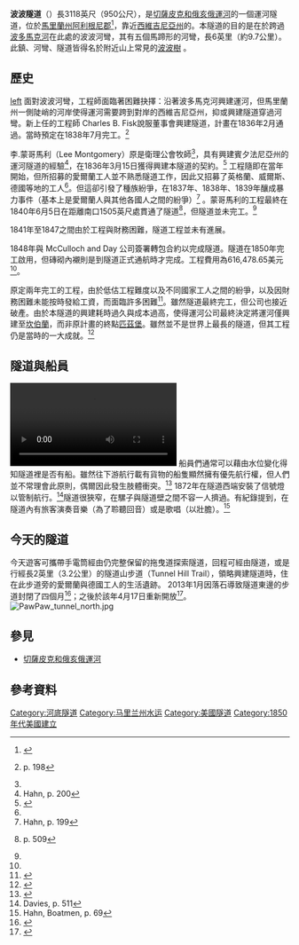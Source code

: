 {{Infobox tunnel
|name         = 波波隧道（Paw Paw Tunnel）
<!--
|image        = Paw paw east.jpg
|caption      = 東口
-->
|location     = [[馬里蘭州|馬里蘭州]][[阿利根尼縣_(馬里蘭州)|阿列根尼郡]]
<!--|coordinates  = {{Coord|39.555556|-78.462778|region:US-MD_type:landmark|display=inline, title}}-->
|route        =
|status       =
|start        =
|end          =
|startwork    = 1836年6月
|open         = 1850年
|close        =
|owner        = [[美國國家公園管理局|美國國家公園管理局]]
|operator     =
|traffic      = 運河與牽引道／步道
|character    = 船、行人、自行車、馬
|toll         =
|vpd          =
|construction =
|length       = {{convert|3,118|ft|m}}
|lanes        =
|speed        =
|hielevation  =
|lowelevation =
|height       = {{convert|24|ft|m}}
|width        = {{convert|27|ft|m}}
|grade        =
|extra        ={{Location map | USA Maryland
|label      = Paw Paw Tunnel
|label_size =
|alt        =
|position   = bottom
|background = 
|lon_dir    =
|lat_dir    =
|lat_deg    = 
|lat_min    = 
|lat_sec    = 
|lon_deg    = 
|lon_min    = 
|lon_sec    = 
|lat        = 39.555556
|long       = -78.462778
|mark       =
|marksize   =
|border     = none
|float      =
|width      = 
|caption    = <!-- blank -->
}}
}}
'''波波隧道'''（{{lang|en|Paw Paw Tunnel}}）長3118英尺（950公尺），是[[切萨皮克和俄亥俄运河|切薩皮克和俄亥俄運河]]的一個運河隧道，位於[[馬里蘭州|馬里蘭州]][[阿利根尼縣_(馬里蘭州)|阿利根尼郡]]<ref>{{Cite web |url=http://www.nps.gov/choh/faqs.htm |title=Frequently Asked Questions |website=Chesapeake & Ohio Canal National Historical Park |publisher=National Park Service |accessdate=July 25, 2006 |archive-date=2021-03-24 |archive-url=https://web.archive.org/web/20210324224459/https://www.nps.gov/choh/faqs.htm |dead-url=no }}</ref>，靠近[[西維吉尼亞州|西維吉尼亞州]]的{{link-en|波波 (西弗吉尼亚州)|Paw Paw, West Virginia|波波}}。本隧道的目的是在於跨過[[波多马克河|波多馬克河]]在此處的波波河彎，其有五個馬蹄形的河彎，長6英里（約9.7公里）。此鎮、河彎、隧道皆得名於附近山上常見的[[泡泡树|波波樹]] 。

==歷史==
[[image:Aerial_view_of_Pawpaw_Area_from_NPS_exhibit.jpg|left]]
面對波波河彎，工程師面臨著困難抉擇：沿著波多馬克河興建運河，但馬里蘭州一側陡峭的河岸使得運河需要跨到對岸的西維吉尼亞州，抑或興建隧道穿過河彎。新上任的工程師 Charles B. Fisk說服董事會興建隧道，計畫在1836年2月通過。當時預定在1838年7月完工。<ref name="hahn198">{{cite book|author=Hahn, Thomas F. Swiftwater|year=1993|title=Towpath Guide to the C&O Canal: Georgetown Tidelock to Cumberland, Revised Combined Edition|publisher=American Canal and Transportation Center|location=Shepherdstown, WV|isbn=0-933788-66-5}} p. 198</ref>

李.蒙哥馬利（Lee Montgomery）原是衛理公會牧師<ref name="hahn198"/>，具有興建賓夕法尼亞州{{link-en|聯合運河|Union Canal (Pennsylvania)}}的運河隧道的經驗<ref name="hahn200">Hahn, p. 200</ref>，在1836年3月15日獲得興建本隧道的契約。<ref name="unrau251">{{Cite book |last=Unrau |first=Harlan D. |title=Historic Resource Study: Chesapeake & Ohio Canal |url=http://www.nps.gov/history/history/online_books/choh/unrau_hrs.pdf |year=2007 |location=Hagerstown, Md. |publisher=U.S. Department of the Interior, National Park Service, Chesapeake & Ohio Canal National Historical Park |page=251 |lccn=2007473571 |access-date=2014-09-29 |archive-date=2013-07-13 |archive-url=https://web.archive.org/web/20130713233326/http://www.nps.gov/history/history/online_books/choh/unrau_hrs.pdf |dead-url=no }}</ref> 工程隨即在當年開始，但所招募的愛爾蘭工人並不熟悉隧道工作，因此又招募了英格蘭、威爾斯、德國等地的工人<ref name="hahn200"/>。但這卻引發了種族紛爭，在1837年、1838年、1839年釀成暴力事件（基本上是愛爾蘭人與其他各國人之間的紛爭）<ref name="hahn199">Hahn, p. 199</ref> 。蒙哥馬利的工程最終在1840年6月5日在距離南口1505英尺處貫通了隧道<ref>{{Cite book|last=Davies|first=William E.|title=The Geology and Engineering Structures of the Chesapeake and Ohio Canal: An Engineering Geologist’s Descriptions and Drawings|url=http://www.candocanal.org/histdocs/Davies-book.pdf|year=1999|location=Glen Echo, Md.|publisher=C&O Canal Association|accessdate=2014-07-21|archive-date=2014-07-25|archive-url=https://web.archive.org/web/20140725154533/http://www.candocanal.org/histdocs/Davies-book.pdf|dead-url=no}} p. 509</ref>，但隧道並未完工。<ref name="hahn198"/>

1841年至1847之間由於工程與財務困難，隧道工程並未有進展。

1848年與 McCulloch and Day 公司簽署轉包合約以完成隧道。隧道在1850年完工啟用，但磚砌內襯則是到隧道正式通航時才完成。工程費用為616,478.65美元<ref name="unrau251"/>。

原定兩年完工的工程，由於低估工程難度以及不同國家工人之間的紛爭，以及因財務困難未能按時發給工資，而面臨許多困難<ref>{{Cite web |url=http://www.berkeleysprings.com/tunnel.htm |title=Paw Paw Tunnel, A Handcarved Wonder |last=Mozier |first=Jeanne |website=Travel Berkeley Springs |accessdate=August 22, 2010 |deadurl=yes |archiveurl=https://web.archive.org/web/20100923021608/http://berkeleysprings.com/tunnel.htm |archivedate=2010年9月23日 }}</ref>。雖然隧道最終完工，但公司也接近破產。由於本隧道的興建耗時過久與成本過高，使得運河公司最終決定將運河僅興建至[[坎伯蘭_(馬里蘭州)|坎伯蘭]]，而非原計畫的終點[[匹茲堡|匹茲堡]]。雖然並不是世界上最長的隧道，但其工程仍是當時的一大成就。<ref>{{Cite book |last=Peck |first=Garrett |title=The Potomac River: A History and Guide |url=https://archive.org/details/potomacriverhist0000peck |year=2012 |location=Charleston, S.C. |publisher=The History Press |isbn=978-1609496005 |pages=[https://archive.org/details/potomacriverhist0000peck/page/29 29]–30}}</ref>



==隧道與船員==
[[File:Down_the_Old_Potomac_Part_2_of_3.ogv|right]]
船員們通常可以藉由水位變化得知隧道裡是否有船。雖然往下游航行載有貨物的船隻顯然擁有優先航行權，但人們並不常理會此原則，偶爾因此發生肢體衝突。<ref>{{Cite book |last=Hahn |first=Thomas F. |title=The Chesapeake & Ohio Canal: Pathway to the Nation's Capital |year=1984 |location=Metuchen, N.J. |publisher=Scarecrow Press |isbn=0810817322 |page=251}}</ref> 
1872年在隧道西端安裝了信號燈以管制航行。<ref>Davies, p. 511</ref>隧道很狹窄，在騾子與隧道壁之間不容一人擠過。有紀錄提到，在隧道內有旅客演奏音樂（為了聆聽回音）或是歌唱（以壯膽）。<ref>Hahn, Boatmen, p. 69</ref>

==今天的隧道==
今天遊客可攜帶手電筒經由仍完整保留的拖曳道探索隧道，回程可經由隧道，或是行經長2英里（3.2公里）的隧道山步道（Tunnel Hill Trail），領略興建隧道時，住在此步道旁的愛爾蘭與德國工人的生活遺跡。
2013年1月因落石導致隧道東邊的步道封閉了四個月<ref>{{cite web |url=http://www.nps.gov/choh/planyourvisit/paw-paw-tunnel-closure.htm |title=Paw Paw Tunnel Closure |website=Chesapeake & Ohio Canal National Historical Park |publisher=National Park Service |accessdate=March 3, 2013 |archive-date=2019-12-08 |archive-url=https://web.archive.org/web/20191208045712/https://www.nps.gov/choh/planyourvisit/paw-paw-tunnel-closure.htm |dead-url=no }}</ref>；之後於該年4月17日重新開放<ref>{{cite web |url=http://www.nps.gov/choh/parknews/paw-paw-tunnel-rock-slide-removed-towpath-reopens-to-the-public.htm |title=Paw Paw Tunnel Rock Slide Removed Towpath Reopens to the Public |website=Chesapeake & Ohio Canal National Historical Park |publisher=National Park Service |accessdate=April 18, 2013}}</ref>。
[[File:PawPaw_tunnel_north.jpg|thumb]]
==參見==
*[[切萨皮克和俄亥俄运河|切薩皮克和俄亥俄運河]]

==參考資料==
{{Reflist}}
<!--
==外部連結==
*{{HABS |survey=MD-810 |id=md0889 |title=Chesapeake & Ohio Canal, Paw-Paw Tunnel, 155.2-155.8 miles above tidewater, Oldtown, Allegany County, MD |photos=7 |cap=1}}

[[Category:Buildings_and_structures_in_Allegany_County,_Maryland|Category:Buildings and structures in Allegany County, Maryland]]
[[Category:Canal_tunnels_in_the_United_States|Category:Canal tunnels in the United States]]
[[Category:Historic_American_Buildings_Survey_in_Maryland|Category:Historic American Buildings Survey in Maryland]]
[[Category:Tunnels_in_Maryland|Category:Tunnels in Maryland]]
[[Category:Canals_in_Maryland|Category:Canals in Maryland]]
[[Category:Transportation_in_Allegany_County,_Maryland|Category:Transportation in Allegany County, Maryland]]
[[Category:Tunnels_completed_in_1850|Category:Tunnels completed in 1850]]-->

[[Category:河底隧道|Category:河底隧道]]
[[Category:马里兰州水运|Category:马里兰州水运]]
[[Category:美國隧道|Category:美國隧道]]
[[Category:1850年代美國建立|Category:1850年代美國建立]]